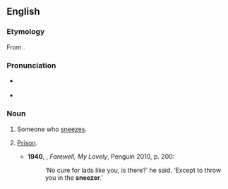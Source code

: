 ==English==

===Etymology===
From {{suffix|en|sneeze|er}}.

===Pronunciation===
* {{a|UK}} {{IPA|/ˈsniːzə/|lang=en}}
* {{audio|En-au-sneezer.ogg|Audio (AU)|lang=en}}

===Noun===
{{en-noun}}

# Someone who [[sneeze]]s.
# {{lb|en|US|slang|dated}} [[prison|Prison]].
#* '''1940''', {{w|Raymond Chandler}}, ''Farewell, My Lovely'', Penguin 2010, p. 200:
#*: ‘No cure for lads like you, is there?’ he said. ‘Except to throw you in the '''sneezer'''.’